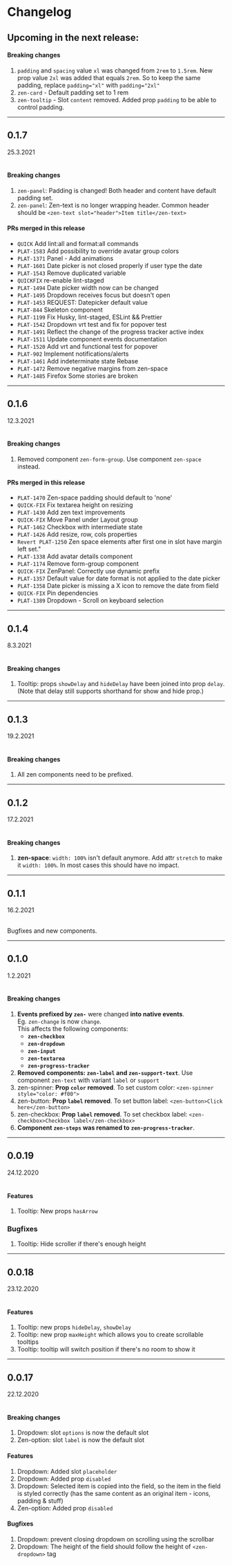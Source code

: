 <Meta title="Changelog" />

# Changelog

## Upcoming in the next release:

#### Breaking changes

1. `padding` and `spacing` value `xl` was changed from `2rem` to `1.5rem`. New prop value `2xl` was added that equals `2rem`. So to keep the same padding, replace `padding="xl"` with `padding="2xl"`
1. `zen-card` - Default padding set to 1 rem
1. `zen-tooltip` - Slot `content` removed. Added prop `padding` to be able to control padding.

---

## 0.1.7

25.3.2021<br/><br/>

#### Breaking changes

1. `zen-panel`: Padding is changed! Both header and content have default padding set.
1. `zen-panel`: Zen-text is no longer wrapping header. Common header should be `<zen-text slot="header">Item title</zen-text>`

#### PRs merged in this release

- `QUICK` Add lint:all and format:all commands
- `PLAT-1583` Add possibility to override avatar group colors
- `PLAT-1371` Panel - Add animations
- `PLAT-1601` Date picker is not closed properly if user type the date
- `PLAT-1543` Remove duplicated variable
- `QUICKFIX` re-enable lint-staged
- `PLAT-1494` Date picker width now can be changed
- `PLAT-1495` Dropdown receives focus but doesn't open
- `PLAT-1453` REQUEST: Datepicker default value
- `PLAT-844` Skeleton component
- `PLAT-1199` Fix Husky, lint-staged, ESLint && Prettier
- `PLAT-1542` Dropdown vrt test and fix for popover test
- `PLAT-1491` Reflect the change of the progress tracker active index
- `PLAT-1511` Update component events documentation
- `PLAT-1520` Add vrt and functional test for popover
- `PLAT-902` Implement notifications/alerts
- `PLAT-1461` Add indeterminate state Rebase
- `PLAT-1472` Remove negative margins from zen-space
- `PLAT-1485` Firefox Some stories are broken

---

## 0.1.6

12.3.2021<br/><br/>

#### Breaking changes

1. Removed component `zen-form-group`. Use component `zen-space` instead.

#### PRs merged in this release

- `PLAT-1470` Zen-space padding should default to 'none'
- `QUICK-FIX` Fix textarea height on resizing
- `PLAT-1430` Add zen text improvements
- `QUICK-FIX` Move Panel under Layout group
- `PLAT-1462` Checkbox with intermediate state
- `PLAT-1426` Add resize, row, cols properties
- `Revert PLAT-1250` Zen space elements after first one in slot have margin left set."
- `PLAT-1338` Add avatar details component
- `PLAT-1174` Remove form-group component
- `QUICK-FIX` ZenPanel: Correctly use dynamic prefix
- `PLAT-1357` Default value for date format is not applied to the date picker
- `PLAT-1358` Date picker is missing a X icon to remove the date from field
- `QUICK-FIX` Pin dependencies
- `PLAT-1389` Dropdown - Scroll on keyboard selection

---

## 0.1.4

8.3.2021<br/><br/>

#### Breaking changes

1. Tooltip: props `showDelay` and `hideDelay` have been joined into prop `delay`. (Note that delay still supports shorthand for show and hide prop.)

---

## 0.1.3

19.2.2021<br/><br/>

#### Breaking changes

1. All zen components need to be prefixed.

---

## 0.1.2

17.2.2021<br/><br/>

#### Breaking changes

1. **zen-space**: `width: 100%` isn't default anymore. Add attr `stretch` to make it `width: 100%`. In most cases this should have no impact.

---

## 0.1.1

16.2.2021<br/><br/>

Bugfixes and new components.

---

## 0.1.0

1.2.2021<br/><br/>

#### Breaking changes

1. **Events prefixed by `zen-`** were changed **into native events**.<br/>Eg. `zen-change` is now `change`.<br/>This affects the following components:
   - **`zen-checkbox`**
   - **`zen-dropdown`**
   - **`zen-input`**
   - **`zen-textarea`**
   - **`zen-progress-tracker`**
1. **Removed components: `zen-label` and `zen-support-text`**. Use component `zen-text` with variant `label` or `support`
1. zen-spinner: **Prop `color` removed**. To set custom color: `<zen-spinner style="color: #f00">`
1. zen-button: **Prop `label` removed**. To set button label: `<zen-button>Click here</zen-button>`
1. zen-checkbox: **Prop `label` removed**. To set checkbox label: `<zen-checkbox>Checkbox label</zen-checkbox>`
1. **Component `zen-steps` was renamed to `zen-progress-tracker`**.

---

## 0.0.19

24.12.2020<br/><br/>

#### Features

1. Tooltip: New props `hasArrow`

### Bugfixes

1. Tooltip: Hide scroller if there's enough height

---

## 0.0.18

23.12.2020<br/><br/>

#### Features

1. Tooltip: new props `hideDelay`, `showDelay`
1. Tooltip: new prop `maxHeight` which allows you to create scrollable tooltips
1. Tooltip: tooltip will switch position if there's no room to show it

---

## 0.0.17

22.12.2020<br/><br/>

#### Breaking changes

1. Dropdown: slot `options` is now the default slot
1. Zen-option: slot `label` is now the default slot

#### Features

1. Dropdown: Added slot `placeholder`
1. Dropdown: Added prop `disabled`
1. Dropdown: Selected item is copied into the field, so the item in the field is styled correctly (has the same content as an original item - icons, padding & stuff)
1. Zen-option: Added prop `disabled`

#### Bugfixes

1. Dropdown: prevent closing dropdown on scrolling using the scrollbar
1. Dropdown: The height of the field should follow the height of `<zen-dropdown>` tag
